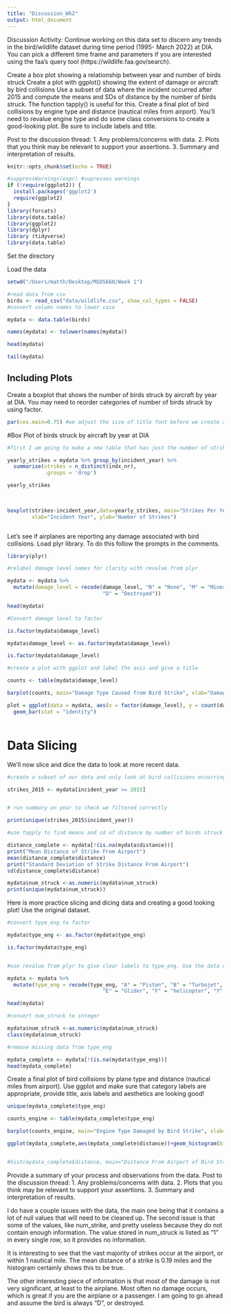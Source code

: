 ---
title: "Discussion_Wk2"
output: html_document
---
Discussion Activity:
Continue working on this data set to discern any trends in the bird/wildlife dataset during time period (1995- March 2022) at DIA. You can pick a different time frame and parameters if you are interested using the faa's query tool (https://wildlife.faa.gov/search).

Create a box plot showing a relationship between year and number of birds struck
Create a plot with ggplot() showing the extent of damage or aircraft by bird collisions
Use a subset of data where the incident occurred after 2015 and compute the means and SDs of distance by the number of birds struck. The function tapply() is useful for this.
Create a final plot of bird collisions by engine type and distance (nautical miles from airport). You’ll need to revalue engine type and do some class conversions to create a good-looking plot. Be sure to include labels and title. 

Post to the discussion thread:
1. Any problems/concerns with data. 
2. Plots that you think may be relevant to support your assertions.
3. Summary and interpretation of results. 



```{r setup, include=FALSE}
knitr::opts_chunk$set(echo = TRUE)

#suppressWarnings(expr) #supresses warnings
if (!require(ggplot2)) {
  install.packages('ggplot2')
  require(ggplot2)
}
library(forcats)
library(data.table)
library(ggplot2)
library(dplyr)
library (tidyverse)
library(data.table)
```
Set the directory

Load the data
```{r set_working_directory}
setwd("/Users/matth/Desktop/MSDS660/Week 1")

#read data from csv
birds <- read_csv("data/wildlife.csv", show_col_types = FALSE)
#convert column names to lower case

mydata <- data.table(birds)

names(mydata) <- tolower(names(mydata))

head(mydata)

```

```{r}
tail(mydata)
```


## Including Plots
Create a boxplot that shows the number of birds struck by aircraft by year at DIA. You may need to reorder categories of number of birds struck by using factor.

```{r }
par(cex.main=0.75) #we adjust the size of title font before we create a boxplot

```

#Box Plot of birds struck by aircraft by year at DIA

```{r}

#first I am going to make a new table that has just the number of strikes and the year summarized. This took at little bit or messing around with the find the call 'n-distinct()' <https://dplyr.tidyverse.org/reference/summarise.html>

yearly_strikes = mydata %>% group_by(incident_year) %>%
  summarise(strikes = n_distinct(indx_nr),
            .groups = 'drop')

yearly_strikes
  
  
```
```{r}
boxplot(strikes~incident_year,data=yearly_strikes, main="Strikes Per Year",
        xlab="Incident Year", ylab="Number of Strikes")



```



Let's see if airplanes are reporting any damage associated with bird collisions. Load plyr library. To do this follow the prompts in the comments.
```{r}
library(plyr)

#relabel damage level names for clarity with revalue from plyr

mydata <- mydata %>%
  mutate(damage_level = recode(damage_level, "N" = "None", "M" = "Minor", "M?" = "Unknown", "S" = "Substantial",
                               "D" = "Destroyed"))

head(mydata)

#Convert damage level to factor

is.factor(mydata$damage_level)

mydata$damage_level <- as.factor(mydata$damage_level)

is.factor(mydata$damage_level)

```

```{r}
#create a plot with ggplot and label the axis and give a title

counts <- table(mydata$damage_level)

barplot(counts, main="Damage Type Caused from Bird Strike", xlab="Damage Type")

plot = ggplot(data = mydata, aes(x = factor(damage_level), y = count(damage_level))) +
  geom_bar(stat = "identity")



```
# Data Slicing
We'll now slice and dice the data to look at more recent data.
```{r}
#create a subset of our data and only look at bird collisions occurring in 2015 and later.

strikes_2015 <- mydata[incident_year >= 2015]


# run summary on year to check we filtered correctly

print(unique(strikes_2015$incident_year))

```


```{r}

#use tapply to find means and sd of distance by number of birds struck on the new subset of data

distance_complete <- mydata[!(is.na(mydata$distance))]
print("Mean Distance of Strike From Airport")
mean(distance_complete$distance)
print("Standard Deviation of Strike Distance From Airport")
sd(distance_complete$distance)

mydata$num_struck <-as.numeric(mydata$num_struck)
print(unique(mydata$num_struck))


```

Here is more practice slicing and dicing data and creating a good looking plot! Use the original dataset.
```{r}
#convert type_eng to factor

mydata$type_eng <- as.factor(mydata$type_eng)

is.factor(mydata$type_eng)


#use revalue from plyr to give clear labels to type_eng. Use the data directory to find what the abbreviations mean.

mydata <- mydata %>%
  mutate(type_eng = recode(type_eng, "A" = "Piston", "B" = "Turbojet", "C" = "Turboprop", "D" = "Turbofan",
                               "E" = "Glider", "F" = "helicopter", "Y" = "Other"))

head(mydata)


```

```{r}
#convert num_struck to integer 

mydata$num_struck <-as.numeric(mydata$num_struck)
class(mydata$num_struck)
```

```{r}

#remove missing data from type_eng

mydata_complete <- mydata[!(is.na(mydata$type_eng))]
head(mydata_complete)

```


Create a final plot of bird collisions by plane type and distance (nautical miles from airport). Use ggplot and make sure that category labels are appropriate, provide title, axis labels and aesthetics are looking good!


```{r}
unique(mydata_complete$type_eng)

counts_engine <- table(mydata_complete$type_eng)

barplot(counts_engine, main="Engine Type Damaged by Bird Strike", xlab="Engine Type")

ggplot(mydata_complete,aes(mydata_complete$distance))+geom_histogram(bins=50) + ggtitle("Distance From Airport") + labs( y="Number of Strikes", x ="Nautical Miles from Airport")


#hist(mydata_complete$distance, main="Distance From Airport of Bird Strike", xlab="Distance in Meters")

```

Provide a summary of your process and observations from the data.
Post to the discussion thread:
1. Any problems/concerns with data. 
2. Plots that you think may be relevant to support your assertions.
3. Summary and interpretation of results. 

I do have a couple issues with the data, the main one being that it contains a lot of null values that will need to be cleaned up. The second issue is that some of the values, like num_strike, and pretty useless because they do not contain enough information. The value stored in num_struck is listed as "1" in every single row, so it provides no information.

It is interesting to see that the vast majority of strikes occur at the airport, or within 1 nautical mile. The mean distance of a strike is 0.19 miles and the histogram certainly shows this to be true.

The other interesting piece of information is that most of the damage is not very significant, at least to the airplane. Most often no damage occurs, which is great if you are the airplane or a passenger. I am going to go ahead and assume the bird is always "D", or destroyed.